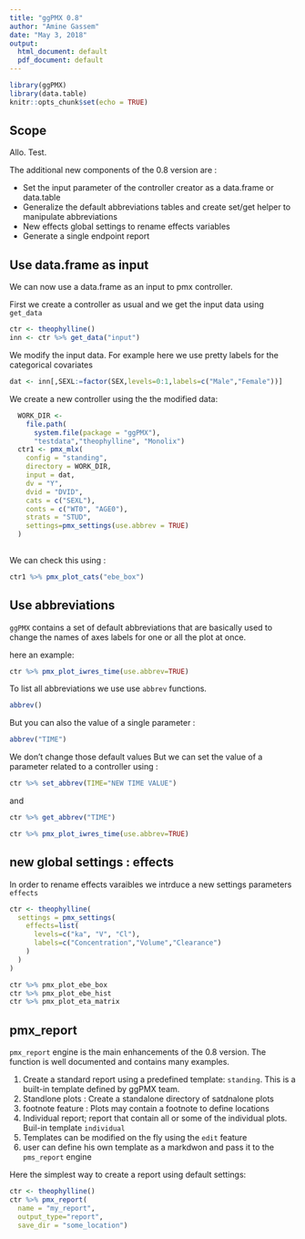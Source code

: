 ```yaml
---
title: "ggPMX 0.8"
author: "Amine Gassem"
date: "May 3, 2018"
output:
  html_document: default
  pdf_document: default
---
```


```r
library(ggPMX)
library(data.table)
knitr::opts_chunk$set(echo = TRUE)
```

## Scope 

Allo. Test.

The additional new components of the 0.8 version are : 

- Set the input parameter of the controller creator as a data.frame or data.table
- Generalize the default abbreviations tables and create set/get helper to manipulate abbreviations
- New effects global settings to rename effects variables
- Generate a single endpoint report

## Use data.frame as input 

We can now use a data.frame as an input to pmx controller. 

First we create a controller as usual and we get the input data using `get_data`
```r
ctr <- theophylline()
inn <- ctr %>% get_data("input")
```

We modify the input data. For example here we use pretty labels for the categorical covariates
```r
dat <- inn[,SEXL:=factor(SEX,levels=0:1,labels=c("Male","Female"))]

``` 

We create a new controller using the the modified data:

```r


  WORK_DIR <- 
    file.path( 
      system.file(package = "ggPMX"), 
      "testdata","theophylline", "Monolix")
  ctr1 <- pmx_mlx(
    config = "standing",
    directory = WORK_DIR,
    input = dat,
    dv = "Y",
    dvid = "DVID",
    cats = c("SEXL"),
    conts = c("WT0", "AGE0"),
    strats = "STUD",
    settings=pmx_settings(use.abbrev = TRUE)
  )
  
```
We can check this using : 

```r

ctr1 %>% pmx_plot_cats("ebe_box")
```



## Use abbreviations

`ggPMX` contains a set of default abbreviations that are basically used to change the names of axes labels for one or all the plot at once.  

here an example: 
```r
ctr %>% pmx_plot_iwres_time(use.abbrev=TRUE)
```

To list all abbreviations we use use  `abbrev` functions. 

```r
abbrev()
```
But you can also the value of a single parameter : 
```r
abbrev("TIME")
```
We don't change those default values But we can set the value of a parameter related to a controller using :

```r
ctr %>% set_abbrev(TIME="NEW TIME VALUE")
```
and 
```r
ctr %>% get_abbrev("TIME")
```

```r
ctr %>% pmx_plot_iwres_time(use.abbrev=TRUE)
```

## new global settings : effects 

In order to rename effects varaibles we intrduce a new settings parameters `effects`
```r
ctr <- theophylline(
  settings = pmx_settings(
    effects=list(
      levels=c("ka", "V", "Cl"),
      labels=c("Concentration","Volume","Clearance")
    )
  )
)

ctr %>% pmx_plot_ebe_box
ctr %>% pmx_plot_ebe_hist
ctr %>% pmx_plot_eta_matrix
```

## pmx_report

`pmx_report` engine is the main enhancements of the 0.8 version. The function is well documented and contains many examples. 


1. Create a standard report using a predefined template: `standing`. This is a built-in template defined by ggPMX team. 
2. Standlone plots :  Create a standalone directory of satdnalone plots 
3. footnote feature : Plots may contain a footnote to define locations
4. Individual report; report that contain all or some of the individual plots. Buil-in template `individual`
5. Templates can be modified on the fly using the `edit` feature
6. user can define his own template as a markdwon and pass it to the `pms_report` engine


Here the simplest way to create a report using default settings: 
```r
ctr <- theophylline()
ctr %>% pmx_report(
  name = "my_report",
  output_type="report",
  save_dir = "some_location")
```


  